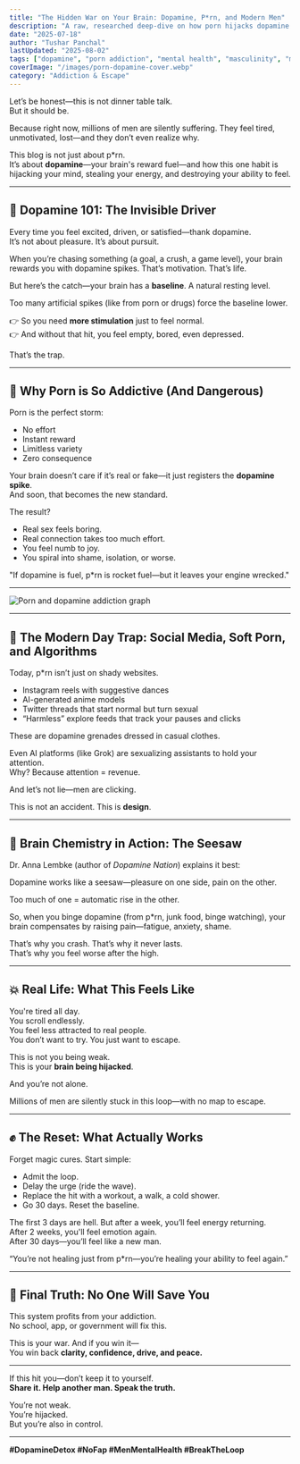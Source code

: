 ```yaml
---
title: "The Hidden War on Your Brain: Dopamine, P*rn, and Modern Men"
description: "A raw, researched deep-dive on how porn hijacks dopamine and impacts mental health in men. No filters, just truth."
date: "2025-07-18"
author: "Tushar Panchal"
lastUpdated: "2025-08-02"
tags: ["dopamine", "porn addiction", "mental health", "masculinity", "modern society", "spirituality", "neuroplasticity","NoFap","digital detox", "dopamine fasting"]
coverImage: "/images/porn-dopamine-cover.webp"
category: "Addiction & Escape"
---
```



Let’s be honest—this is not dinner table talk.  
But it should be.

Because right now, millions of men are silently suffering. They feel tired, unmotivated, lost—and they don’t even realize why.

This blog is not just about p*rn.  
It’s about **dopamine**—your brain's reward fuel—and how this one habit is hijacking your mind, stealing your energy, and destroying your ability to feel.

---

## 🧠 Dopamine 101: The Invisible Driver

Every time you feel excited, driven, or satisfied—thank dopamine.  
It’s not about pleasure. It’s about pursuit.

When you’re chasing something (a goal, a crush, a game level), your brain rewards you with dopamine spikes. That’s motivation. That’s life.

But here’s the catch—your brain has a **baseline**. A natural resting level.

Too many artificial spikes (like from porn or drugs) force the baseline lower.

👉 So you need **more stimulation** just to feel normal.  
👉 And without that hit, you feel empty, bored, even depressed.

That’s the trap.

---

## 🔁 Why Porn is So Addictive (And Dangerous)

Porn is the perfect storm:

- No effort  
- Instant reward  
- Limitless variety  
- Zero consequence

Your brain doesn’t care if it’s real or fake—it just registers the **dopamine spike**.  
And soon, that becomes the new standard.

The result?  
- Real sex feels boring.  
- Real connection takes too much effort.  
- You feel numb to joy.  
- You spiral into shame, isolation, or worse.

<Quote>
  "If dopamine is fuel, p*rn is rocket fuel—but it leaves your engine wrecked."
</Quote>

---

<Image
  src="/images/dopamine-graph-on-porn.webp"
  alt="Porn and dopamine addiction graph"
  width={800}
  height={400}
  className="rounded-xl my-6 mx-auto shadow-lg"
/>

---

## 📱 The Modern Day Trap: Social Media, Soft Porn, and Algorithms

Today, p*rn isn’t just on shady websites.

- Instagram reels with suggestive dances  
- AI-generated anime models  
- Twitter threads that start normal but turn sexual  
- “Harmless” explore feeds that track your pauses and clicks  

These are dopamine grenades dressed in casual clothes.

Even AI platforms (like Grok) are sexualizing assistants to hold your attention.  
Why? Because attention = revenue.

And let’s not lie—men are clicking.

This is not an accident. This is **design**.

---

## 🧠 Brain Chemistry in Action: The Seesaw

Dr. Anna Lembke (author of *Dopamine Nation*) explains it best:

Dopamine works like a seesaw—pleasure on one side, pain on the other.

Too much of one = automatic rise in the other.

So, when you binge dopamine (from p*rn, junk food, binge watching), your brain compensates by raising pain—fatigue, anxiety, shame.

That’s why you crash. That’s why it never lasts.  
That’s why you feel worse after the high.

---

## 💥 Real Life: What This Feels Like

You're tired all day.  
You scroll endlessly.  
You feel less attracted to real people.  
You don’t want to try. You just want to escape.

This is not you being weak.  
This is your **brain being hijacked**.

And you’re not alone.

Millions of men are silently stuck in this loop—with no map to escape.

---

## ✊ The Reset: What Actually Works

Forget magic cures. Start simple:

- Admit the loop.  
- Delay the urge (ride the wave).  
- Replace the hit with a workout, a walk, a cold shower.  
- Go 30 days. Reset the baseline.

The first 3 days are hell. But after a week, you’ll feel energy returning.  
After 2 weeks, you'll feel emotion again.  
After 30 days—you’ll feel like a new man.

<Quote>
  “You’re not healing just from p*rn—you’re healing your ability to feel again.”
</Quote>

---

## 🎯 Final Truth: No One Will Save You

This system profits from your addiction.  
No school, app, or government will fix this.

This is your war. And if you win it—  
You win back **clarity, confidence, drive, and peace.**

---

If this hit you—don’t keep it to yourself.  
**Share it. Help another man. Speak the truth.**

You’re not weak.  
You’re hijacked.  
But you’re also in control.

---

**#DopamineDetox #NoFap #MenMentalHealth #BreakTheLoop**
